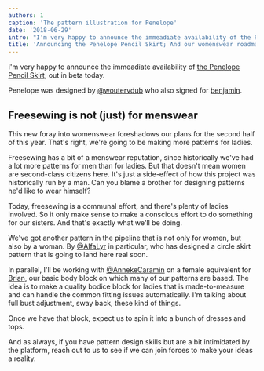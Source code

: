 ```yaml
---
authors: 1
caption: 'The pattern illustration for Penelope'
date: '2018-06-29'
intro: "I'm very happy to announce the immeadiate availability of the Penelope Pencil Skirt , out in beta today."
title: 'Announcing the Penelope Pencil Skirt; And our womenswear roadmap'
---
```


I'm very happy to announce the immeadiate availability of
[the Penelope Pencil Skirt](/designs/penelope), out in beta today.

<!-- truncate -->

Penelope was designed by [@woutervdub](/users/user?id=132) who also signed for
[benjamin](/designs/benjamin).

## Freesewing is not (just) for menswear

This new foray into womenswear foreshadows our plans for the second half of
this year. That's right, we're going to be making more patterns for ladies.

Freesewing has a bit of a menswear reputation, since historically we've had a
lot more patterns for men than for ladies. But that doesn't mean women are
second-class citizens here. It's just a side-effect of how this project was
historically run by a man. Can you blame a brother for designing patterns he'd
like to wear himself?

Today, freesewing is a communal effort, and there's plenty of ladies involved.
So it only make sense to make a conscious effort to do something for our
sisters. And that's exactly what we'll be doing.

We've got another pattern in the pipeline that is not only for women, but also
by a woman. By [@AlfaLyr](/users/user?id=1230) in particular, who has designed a
circle skirt pattern that is going to land here real soon.

In parallel, I'll be working with [@AnnekeCaramin](/users/user?id=168) on a
female equivalent for [Brian](/designs/brian), our basic body block on which
many of our patterns are based. The idea is to make a quality bodice block for
ladies that is made-to-measure and can handle the common fitting issues
automatically. I'm talking about full bust adjustment, sway back, these kind of
things.

Once we have that block, expect us to spin it into a bunch of dresses and tops.

And as always, if you have pattern design skills but are a bit intimidated by
the platform, reach out to us to see if we can join forces to make your ideas a
reality.
